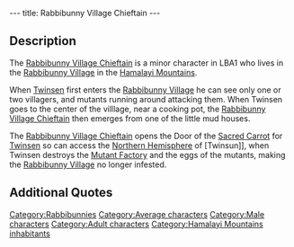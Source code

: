 ---
title: Rabbibunny Village Chieftain
---

{{Character|
Name=Rabbibunny Village Chieftain|
Image=Chieftain.JPG|
Race=[[Rabbibunny]]|
Gender=Male|
Size=Medium|
Age=Adult}}

{{Quote|
Quote=Noble stranger, we will open the Door of the Sacred Carrot for you if you sabotage the mutant factory, from where the monsters that infest this hemisphere emerge. This door leads to the shore, and from there you can access all of this part of the planet..|
Character=The [[Rabbibunny Village Chieftain]]}}


==Description==

The [[Rabbibunny Village Chieftain]] is a minor character in LBA1 who lives in the [[Rabbibunny Village]] in the [[Hamalayi Mountains]].

When [[Twinsen]] first enters the [[Rabbibunny Village]] he can see only one or two villagers, and mutants running around attacking them. When Twinsen goes to the center of the villlage, near a cooking pot, the [[Rabbibunny Village Chieftain]] then emerges from one of the little mud houses.

The [[Rabbibunny Village Chieftain]] opens the Door of the [[Sacred Carrot]] for [[Twinsen]] so can access the [[Northern Hemisphere]] of [Twinsun]], when Twinsen destroys the [[Mutant Factory]] and the eggs of the mutants, making the [[Rabbibunny Village]] no longer infested.

==Additional Quotes==

{{Quote|
Quote=Hey, you, don't touch our kitchen!|
Character=The [[Rabbibunny Village Chieftain]]}}

{{Quote|
Quote=Hey, you! Don't touch our k... oh, it's you! Good work, you have disabled the mutant factory! No more new monsters are being produced. By the way, what is your name, brave stranger?|
Character=The [[Rabbibunny Village Chieftain]]}}




[[Category:Rabbibunnies]]
[[Category:Average characters]]
[[Category:Male characters]]
[[Category:Adult characters]]
[[Category:Hamalayi Mountains inhabitants]]